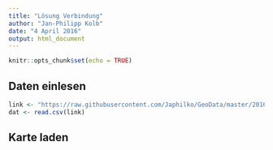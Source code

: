 ```yaml
---
title: "Lösung Verbindung"
author: "Jan-Philipp Kolb"
date: "4 April 2016"
output: html_document
---
```


```r
knitr::opts_chunk$set(echo = TRUE)
```

## Daten einlesen

```r
link <- "https://raw.githubusercontent.com/Japhilko/GeoData/master/2016/slides/data/datSAL.csv"
dat <- read.csv(link)
```

## Karte laden

